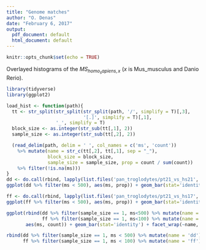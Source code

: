 ```yaml
---
title: "Genome matches"
author: "O. Denas"
date: "February 6, 2017"
output:
  pdf_document: default
  html_document: default
---
```


```r
knitr::opts_chunk$set(echo = TRUE)
```

Overlayed histograms of the $MS_{homo_sapiens,x}$ ($x$ is Mus_musculus and Danio Rerio).

```r
library(tidyverse)
library(ggplot2)

load_hist <- function(path){
  tt <- str_split(str_split(str_split(path, '/', simplify = T)[,3],
                            '[.]', simplify = T)[,1],
                  '_', simplify = T)
  block_size <- as.integer(str_sub(tt[,1], 2))
  sample_size <- as.integer(str_sub(tt[,2], 2))

  (read_delim(path, delim = ' ', col_names = c('ms', 'count'))
    %>% mutate(name = str_c(tt[,2], tt[,1], sep = "_"),
               block_size = block_size,
               sample_size = sample_size, prop = count / sum(count))
    %>% filter(!is.na(ms)))
}
dd <- do.call(rbind, lapply(list.files('pan_troglodytes/pt21_vs_hs21', pattern = "hist$", full.names = TRUE), load_hist))
ggplot(dd %>% filter(ms < 500), aes(ms, prop)) + geom_bar(stat='identity') + facet_wrap(~block_size, scales = 'free')

ff <- do.call(rbind, lapply(list.files('pan_troglodytes/pt21_vs_hs17', pattern = "hist$", full.names = TRUE), load_hist))
ggplot(ff %>% filter(ms < 500), aes(ms, prop)) + geom_bar(stat='identity') + facet_wrap(~block_size, scales = 'free')

ggplot(rbind(dd %>% filter(sample_size == 1, ms<500) %>% mutate(name = 'dd'),
             ff %>% filter(sample_size == 1, ms<100) %>% mutate(name = 'ff')),
       aes(ms, count)) + geom_bar(stat='identity') + facet_wrap(~name, scales = 'free')

rbind(dd %>% filter(sample_size == 1, ms < 500) %>% mutate(name = 'dd'),
      ff %>% filter(sample_size == 1, ms < 100) %>% mutate(name = 'ff'))
```

